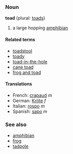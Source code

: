 ===Noun===
'''toad''' (plural: [[toads]])

# a large hopping [[amphibian]]

====Related terms====
*[[toadstool]]
*[[toady]]
*[[toad-in-the-hole]]
*[[cane toad]]
*[[frog and toad]]

====Translations====
*French: [[crapaud]] ''m''
*German: [[Kröte]] ''f''
*Italian: [[rospo]] ''m''
*Spanish: [[sapo]] ''m''

===See also===
*[[amphibian]]
*[[frog]]
*[[tadpole]]